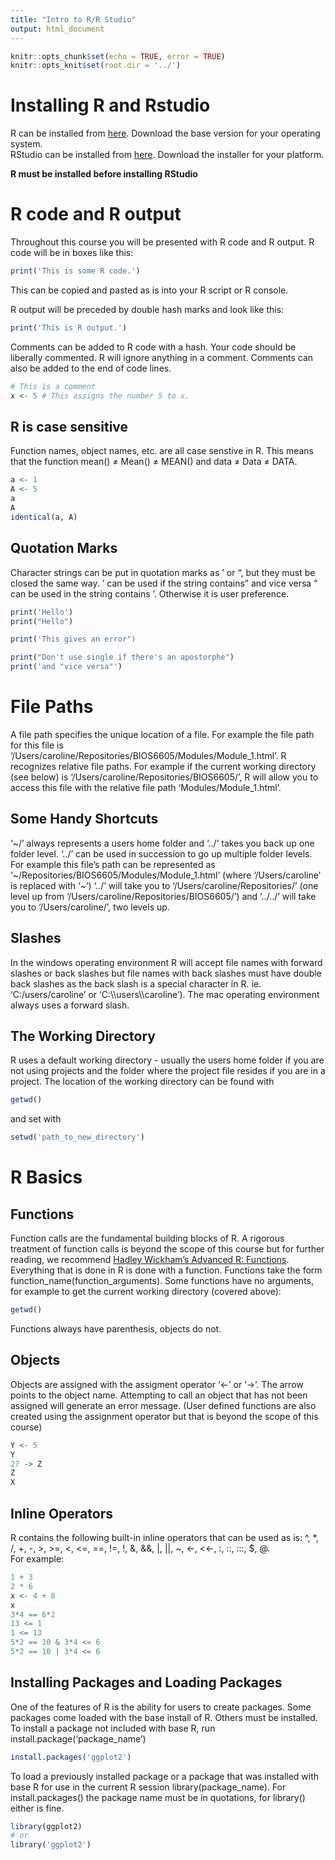 ```yaml
---
title: "Intro to R/R Studio"
output: html_document
---
```


```r
knitr::opts_chunk$set(echo = TRUE, error = TRUE)
knitr::opts_knit$set(root.dir = '../')
```

# Installing R and Rstudio
R can be installed from [here](https://cran.r-project.org). Download the base
version
for your operating system.  
RStudio can be installed from 
[here](https://www.rstudio.com/products/rstudio/download/#download). Download
the
installer for your platform.  

**R must be installed before installing RStudio**  

# R code and R output  
Throughout this course you will be presented with R code and R output. 
R code will be in boxes like this:
```r
print('This is some R code.')
```

This can be copied and pasted as is into your R script or R console. 

R output will be preceded by double hash marks and look like this:
```r
print('This is R output.')
```

Comments can be added to R code with a hash. Your code should be liberally 
commented. R will ignore anything in a comment. Comments can also be added to 
the end of code lines.  

```r
# This is a comment
x <- 5 # This assigns the number 5 to x.
```

## R is case sensitive  
Function names, object names, etc. are all case senstive in R. This means that 
the function mean() $\neq$ Mean() $\neq$ MEAN() and data $\neq$ Data $\neq$ DATA.
```r
a <- 1
A <- 5
a
A
identical(a, A)
```

## Quotation Marks
Character strings can be put in quotation marks as ' or ", but they must be 
closed the same way. ' can be used if the string contains " and vice versa " 
can be used in the string contains '. Otherwise it is user preference. 

```r
print('Hello')
print("Hello")

```

```r
print('This gives an error")
```


```r
print("Don't use single if there's an apostorphe")
print('and "vice versa"')
```


# File Paths  
A file path specifies the unique location of a file. For example the file path 
for this file is '/Users/caroline/Repositories/BIOS6605/Modules/Module_1.html'. 
R recognizes relative file paths. For example if the current working directory 
(see below) is '/Users/caroline/Repositories/BIOS6605/', R will allow you to 
access this file with the relative file path 'Modules/Module_1.html'.  

## Some Handy Shortcuts  
'~/' always represents a users home folder and '../' takes you back up one
folder level. '../' can be used in succession to go up multiple folder levels. 
For example this file's path can be represented as 
'~/Repositories/BIOS6605/Modules/Module_1.html' (where '/Users/caroline' is 
replaced with '~') '../' will take you to '/Users/caroline/Repositories/' (one 
level up from '/Users/caroline/Repositories/BIOS6605/') and '../../' will take you
to '/Users/caroline/', two levels up.

## Slashes  
In the windows operating environment R will accept file names with forward 
slashes or back slashes but file names 
with back slashes must have double back slashes as the back slash is a special 
character in R. ie. 'C:/users/caroline' or 'C:\\\\users\\\\caroline'). 
The mac operating environment always uses a forward slash. 


## The Working Directory
R uses a default working directory - usually the users home folder if you are 
not using projects and the folder where the project file resides if you are in 
a project. The location of the working directory can be found with 
```r
getwd()
```
and set with
```r
setwd('path_to_new_directory')
```

# R Basics

## Functions  
Function calls are the fundamental building blocks of R. A rigorous treatment of
function calls is beyond the scope of this course but for further reading, 
we recommend 
[Hadley Wickham's Advanced R: Functions](http://adv-r.had.co.nz/Functions.html). 
Everything that is done in R is done with a function. Functions take the form
function_name(function_arguments). Some functions have no arguments, for example
to get the current working directory (covered above):
```r
getwd()
```

Functions always have parenthesis, objects do not.

## Objects  
Objects are assigned with the assigment operator '<-' or '->'. The arrow points
to the object name. 
Attempting to call an object that has not been assigned will generate an error 
message. (User defined functions are also created using the assignment operator 
but that is beyond the scope of this course) 

```r
Y <- 5
Y
27 -> Z
Z
X
```

## Inline Operators  
R contains the following built-in inline operators that can be used as is:
^, *, /, +, -, >, >=, <, <=, ==, !=, !, &, &&, |, ||, ~, <-, <<-, :, ::, :::, 
$, @.  
For example:
```r
1 + 3
2 * 6
x <- 4 + 8
x
3*4 == 6*2
13 <= 1
1 <= 13
5*2 == 10 & 3*4 <= 6
5*2 == 10 | 3*4 <= 6
```

## Installing Packages and Loading Packages
One of the features of R is the ability for users to create packages. Some 
packages come loaded with the base install of R. Others must be installed.
To install a package not included with base R, run 
install.package('package_name')
```r
install.packages('ggplot2')
```

To load a previously installed package or a package that was installed with base
R for use in the current R session library(package_name). For install.packages()
the package name must be in quotations, for library() either is fine.
```r
library(ggplot2)
# or
library('ggplot2')
```

